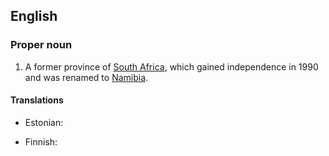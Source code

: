 ==English==
{{wikipedia}}

===Proper noun===
{{en-proper noun}}

# {{context|historical|lang=en}} A former province of [[South Africa]], which gained independence in 1990 and was renamed to [[Namibia]].

====Translations====
{{trans-top|former province of South Africa}}
* Estonian: {{t-|et|Edela-Aafrika}}
{{trans-mid}}
* Finnish: {{t-|fi|Lounais-Afrikka}}
{{trans-bottom}}